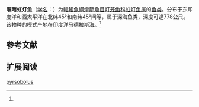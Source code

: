 {{Speciesbox
| name = 眶暗虹灯鱼
| status = NE
| status_system = IUCN3.1
| image = 
| genus = Bolinichthys
| species = pyrsobolus
| authority = Alcock, 1891<ref name='id5546'>{{cite web| url =http://www.bioinfo.cn/db05/BjdwSpecies.php?action=view&id=5546| title =眶暗虹灯鱼| work =中国动物物种编目数据库| publisher =中国科学院微生物研究所| author =中国科学院动物研究所| accessdate =2009-04-11| deadurl =yes| archiveurl =https://web.archive.org/web/20160305002354/http://www.bioinfo.cn/db05/BjdwSpecies.php?action=view&id=5546| archivedate =2016-03-05}}</ref>
| synonyms = *''Lampanyctus blacki''<br /><small>Fowler, 1934</small>
*''Scopelus pyrsobolus''<br /><small>Alcock, 1890</small>
*''Serpa blacki''<br /><small>Fowler, 1934</small>
}}

'''眶暗虹灯鱼'''（[[学名|学名]]：{{lang|la|''Bolinichthys pyrsobolus''}}）为[[輻鰭魚綱|輻鰭魚綱]][[燈籠魚目|燈籠魚目]][[灯笼鱼科|灯笼鱼科]][[虹灯鱼属|虹灯鱼属]]的[[鱼类|鱼类]]。分布于东印度洋和西太平洋在北纬45°和南纬45°间等，属于深海鱼类，深度可達778公尺。该物种的模式产地在印度洋马德拉斯海。<ref name='id5546'/>

== 参考文献 ==
{{reflist}}

== 扩展阅读 ==
{{refbegin}}
{{wikispecies-inline|Bolinichthys pyrsobolus|眶暗虹灯鱼}}
{{refend}}
{{Taxonbar|from=Q1038951}}

[[Category:虹灯鱼属|pyrsobolus]]


{{灯笼鱼目小作品}}